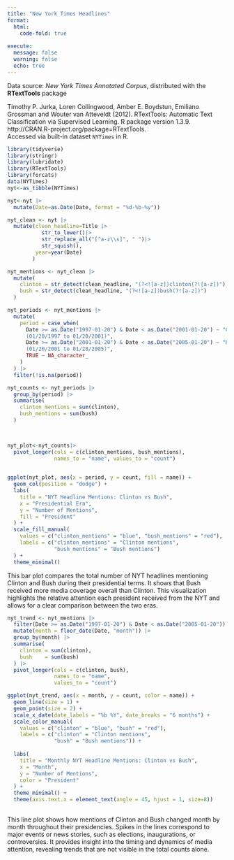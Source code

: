 ```yaml
---
title: "New York Times Headlines"
format: 
  html:
    code-fold: true
    
execute:
  message: false
  warning: false
  echo: true
---
```


Data source: *New York Times Annotated Corpus*, distributed with the **RTextTools** package

Timothy P. Jurka, Loren Collingwood, Amber E. Boydstun, Emiliano Grossman and Wouter van Atteveldt (2012). RTextTools: Automatic Text Classification via Supervised Learning. R package version 1.3.9. http://CRAN.R-project.org/package=RTextTools.\
Accessed via built-in dataset `NYTimes` in R.

```r
library(tidyverse)
library(stringr)
library(lubridate)
library(RTextTools) 
library(forcats)
data(NYTimes)
nyt<-as_tibble(NYTimes)

nyt<-nyt |>
  mutate(Date=as.Date(Date, format = "%d-%b-%y"))

nyt_clean <- nyt |>
  mutate(clean_headline=Title |>
           str_to_lower()|>
           str_replace_all("[^a-z\\s]", " ")|>
           str_squish(),
         year=year(Date)
        )

nyt_mentions <- nyt_clean |>
  mutate(
    clinton = str_detect(clean_headline, "(?<![a-z])clinton(?![a-z])"),
    bush = str_detect(clean_headline, "(?<![a-z])bush(?![a-z])")
  )

nyt_periods <- nyt_mentions |>
  mutate(
    period = case_when(
      Date >= as.Date("1997-01-20") & Date < as.Date("2001-01-20") ~ "Clinton Era 
      (01/20/1997 to 01/20/2001)",
      Date >= as.Date("2001-01-20") & Date < as.Date("2005-01-20") ~ "Bush era 
      (01/20/2001 to 01/20/2005)",
      TRUE ~ NA_character_
    )
  ) |>
  filter(!is.na(period))

nyt_counts <- nyt_periods |>
  group_by(period) |>
  summarise(
    clinton_mentions = sum(clinton),
    bush_mentions = sum(bush)
  )

  

nyt_plot<-nyt_counts|>
  pivot_longer(cols = c(clinton_mentions, bush_mentions),
               names_to = "name", values_to = "count") 
 

ggplot(nyt_plot, aes(x = period, y = count, fill = name)) +
  geom_col(position = "dodge") +
  labs(
    title = "NYT Headline Mentions: Clinton vs Bush",
    x = "Presidential Era", 
    y = "Number of Mentions",
    fill = "President"
  ) +
  scale_fill_manual(
    values = c("clinton_mentions" = "blue", "bush_mentions" = "red"),
    labels = c("clinton_mentions" = "Clinton mentions",
               "bush_mentions" = "Bush mentions")
  ) +
  theme_minimal()

```

This bar plot compares the total number of NYT headlines mentioning Clinton and Bush during their presidential terms. It shows that Bush received more media coverage overall than Clinton. This visualization highlights the relative attention each president received from the NYT and allows for a clear comparison between the two eras.

```r
nyt_trend <- nyt_mentions |>
  filter(Date >= as.Date("1997-01-20") & Date < as.Date("2005-01-20")) |>
  mutate(month = floor_date(Date, "month")) |>
  group_by(month) |>
  summarise(
    clinton = sum(clinton),
    bush    = sum(bush)
  ) |>
  pivot_longer(cols = c(clinton, bush),
               names_to = "name",
               values_to = "count")

ggplot(nyt_trend, aes(x = month, y = count, color = name)) +
  geom_line(size = 1) +
  geom_point(size = 2) +
  scale_x_date(date_labels = "%b %Y", date_breaks = "6 months") + 
  scale_color_manual(
    values = c("clinton" = "blue", "bush" = "red"),
    labels = c("clinton" = "Clinton mentions",
               "bush" = "Bush mentions")) +
  
  labs(
    title = "Monthly NYT Headline Mentions: Clinton vs Bush",
    x = "Month",
    y = "Number of Mentions",
    color = "President"
  ) +
  theme_minimal() +
  theme(axis.text.x = element_text(angle = 45, hjust = 1, size=8)) 
  


```

This line plot shows how mentions of Clinton and Bush changed month by month throughout their presidencies. Spikes in the lines correspond to major events or news stories, such as elections, inaugurations, or controversies. It provides insight into the timing and dynamics of media attention, revealing trends that are not visible in the total counts alone.
